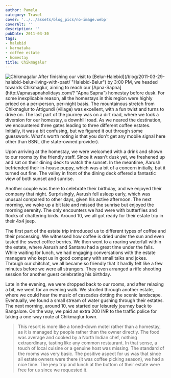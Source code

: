 ```yaml
---
author: Pamela
category: Travel
cover: '../../assets/blog_pics/no-image.webp'
coverAlt: ''
description: ''
pubDate: 2011-03-30
tags:
- halebid
- karnataka
- coffee estate
- homestay
title: Chikmagalur
---
```



<Image src={pic1} alt="Chikmagalur"/>
After finishing our visit to [Belur-Halebid](/blog/2011-03-29-halebid-belur-living-with-past/ "Halebid-Belur") by 3:00 PM, we headed towards Chikmaglur, aiming to reach our [Apna-Sapna](http://apnasapnaholidays.com/? "Apna Sapna") homestay before dusk. For some inexplicable reason, all the homestays in this region were highly priced on a per-person, per-night basis. The mountainous stretch from Chikmaglur to Attigundi (village) was excellent, with a fun twist and turns to drive on. The last part of the journey was on a dirt road, where we took a diversion for our homestay, a downhill road. As we neared the destination, we encountered three gates leading to three different coffee estates. Initially, it was a bit confusing, but we figured it out through some guesswork. What's worth noting is that you don't get any mobile signal here other than BSNL (the state-owned provider).

Upon arriving at the homestay, we were welcomed with a drink and shown to our rooms by the friendly staff. Since it wasn't dusk yet, we freshened up and sat on their dining deck to watch the sunset. In the meantime, Aarush befriended their in-house puppy, which was a bit of a concern initially, but it turned out fine. The valley in front of the dining deck offered a fantastic view of both sunset and sunrise.

Another couple was there to celebrate their birthday, and we enjoyed their company that night. Surprisingly, Aarush fell asleep early, which was unusual compared to other days, given his active afternoon. The next morning, we woke up a bit late and missed the sunrise but enjoyed the morning serenity. The only encounters we had were with butterflies and flocks of chattering birds. Around 10, we all got ready for their estate trip in their 4x4 jeep.

The first part of the estate trip introduced us to different types of coffee and their processing. We witnessed how coffee is dried under the sun and even tasted the sweet coffee berries. We then went to a roaring waterfall within the estate, where Aarush and Santanu had a great time under the falls. While waiting for lunch, we had engaging conversations with the estate managers who kept us in good company with small talks and jokes. Through our chitchat, we all became so friendly that it hardly felt like a few minutes before we were all strangers. They even arranged a rifle shooting session for another guest celebrating his birthday.

Late in the evening, we were dropped back to our rooms, and after relaxing a bit, we went for an evening walk. We strolled through another estate, where we could hear the music of cascades dotting the scenic landscape. Eventually, we found a small stream of water gushing through their estates. The next morning, around 10, we started our leisurely journey back to Bangalore. On the way, we paid an extra 200 INR to the traffic police for taking a one-way route at Chikmaglur town.

> This resort is more like a toned-down motel rather than a homestay, as it is managed by people rather than the owner directly. The food was average and cooked by a North Indian chef, nothing extraordinary, tasting like any common restaurant. In that sense, a touch of local cuisine or a genuine host was missing. The standard of the rooms was very basic. The positive aspect for us was that since all estate owners were there (it was coffee picking season), we had a nice time. The jeep trip and lunch at the bottom of their estate were free for us since we requested it.